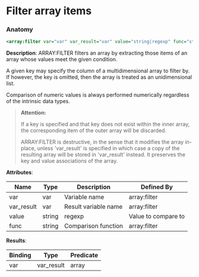 # Filter array items

### Anatomy

```xml
<array:filter var="var" var_result="var" value="string|regexp" func="string"/>
```

 **Description**:
 ARRAY:FILTER filters an array by extracting those items of an array whose values meet the given condition.

A given key may specify the column of a multidimensional array to filter by. If however, the key is omitted, then the array is treated as an unidimensional list.

Comparison of numeric values is always performed numerically regardless of the intrinsic data types.


> **Attention:**
>
> If a key is specified and that key does not exist within the inner array, the corresponding item of the outer array will be discarded.
> 
> ARRAY:FILTER is destructive, in the sense that it modifies the array in-place, unless 'var_result' is specified in which case a copy of the resulting array will be stored in 'var_result' instead. It preserves the key and value associations of the array.

**Attributes**:

| Name | Type | Description | Defined By |
| ---- | ---- | ----------- | ---------- |
| var | var | Variable name | array:filter |
| var_result | var | Result variable name | array:filter |
| value | string|regexp | Value to compare to | array:filter |
| func | string | Comparison function | array:filter |


**Results**:

| Binding | Type | Predicate |
| ------- | ---- | --------- |
| var|var_result | array | no-result-propagation |


